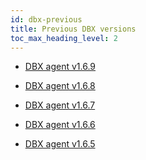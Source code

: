 ```yaml
---
id: dbx-previous
title: Previous DBX versions
toc_max_heading_level: 2
---
```


-   [DBX agent v1.6.9](dbx-1_6_9)

-   [DBX agent v1.6.8](dbx-1_6_8)

-   [DBX agent v1.6.7](dbx-1_6_7)

-   [DBX agent v1.6.6](dbx-1_6_6)

-   [DBX agent v1.6.5](dbx-1_6_5)
